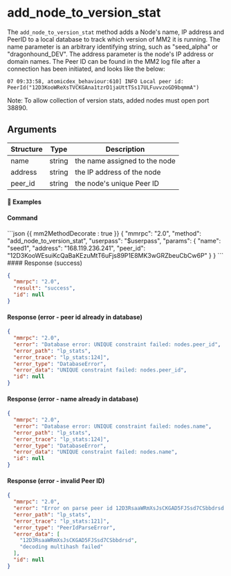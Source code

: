 # add_node_to_version_stat

The `add_node_to_version_stat` method adds a Node's name, IP address and PeerID to a local database to track which version of MM2 it is running. The name parameter is an arbitrary identifying string, such as "seed_alpha" or "dragonhound_DEV". The address parameter is the node's IP address or domain names. The Peer ID can be found in the MM2 log file after a connection has been initiated, and looks like the below:

`07 09:33:58, atomicdex_behaviour:610] INFO Local peer id: PeerId("12D3KooWReXsTVCKGAna1tzrD1jaUttTSs17ULFuvvzoGD9bqmmA")
`

Note: To allow collection of version stats, added nodes must open port 38890.

## Arguments

| Structure | Type   | Description                   |
| --------- | ------ | ----------------------------- |
| name      | string | the name assigned to the node |
| address   | string | the IP address of the node    |
| peer_id   | string | the node's unique Peer ID     |

#### 📌 Examples

#### Command

<CodeGroup title="" tag="POST" label="add_node_to_version_stat">
```json {{ mm2MethodDecorate : true }}
{
  "mmrpc": "2.0",
  "method": "add_node_to_version_stat",
  "userpass": "$userpass",
  "params": {
    "name": "seed1",
    "address": "168.119.236.241",
    "peer_id": "12D3KooWEsuiKcQaBaKEzuMtT6uFjs89P1E8MK3wGRZbeuCbCw6P"
  }
}
```
</CodeGroup>


<CollapsibleSection expandedText='Hide Response' collapsedText='Show Response'>
#### Response (success)

```json
{
  "mmrpc": "2.0",
  "result": "success",
  "id": null
}
```

#### Response (error - peer id already in database)

```json
{
  "mmrpc": "2.0",
  "error": "Database error: UNIQUE constraint failed: nodes.peer_id",
  "error_path": "lp_stats",
  "error_trace": "lp_stats:124]",
  "error_type": "DatabaseError",
  "error_data": "UNIQUE constraint failed: nodes.peer_id",
  "id": null
}
```

#### Response (error - name already in database)

```json
{
  "mmrpc": "2.0",
  "error": "Database error: UNIQUE constraint failed: nodes.name",
  "error_path": "lp_stats",
  "error_trace": "lp_stats:124]",
  "error_type": "DatabaseError",
  "error_data": "UNIQUE constraint failed: nodes.name",
  "id": null
}
```

#### Response (error - invalid Peer ID)

```json
{
  "mmrpc": "2.0",
  "error": "Error on parse peer id 12D3RsaaWRmXsJsCKGAD5FJSsd7CSbbdrsd: decoding multihash failed",
  "error_path": "lp_stats",
  "error_trace": "lp_stats:121]",
  "error_type": "PeerIdParseError",
  "error_data": [
    "12D3RsaaWRmXsJsCKGAD5FJSsd7CSbbdrsd",
    "decoding multihash failed"
  ],
  "id": null
}
```

</CollapsibleSection>
